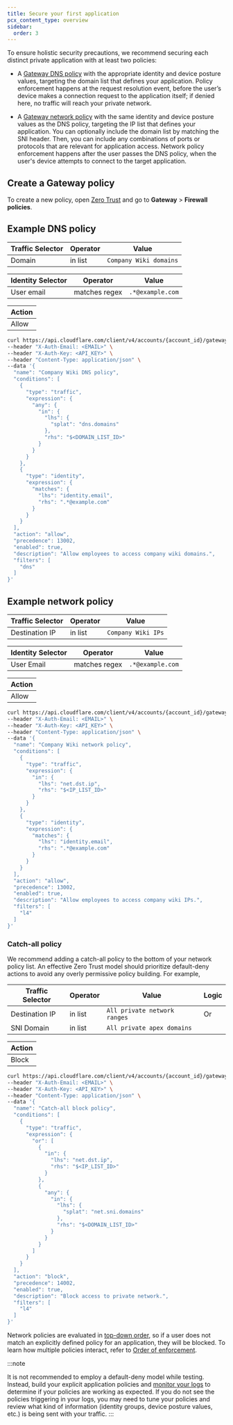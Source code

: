 ```yaml
---
title: Secure your first application
pcx_content_type: overview
sidebar:
  order: 3
---
```



To ensure holistic security precautions, we recommend securing each distinct private application with at least two policies:

- A [Gateway DNS policy](/cloudflare-one/policies/gateway/dns-policies/) with the appropriate identity and device posture values, targeting the domain list that defines your application. Policy enforcement happens at the request resolution event, before the user’s device makes a connection request to the application itself; if denied here, no traffic will reach your private network.

- A [Gateway network policy](/cloudflare-one/policies/gateway/network-policies/) with the same identity and device posture values as the DNS policy, targeting the IP list that defines your application. You can optionally include the domain list by matching the SNI header. Then, you can include any combinations of ports or protocols that are relevant for application access. Network policy enforcement happens after the user passes the DNS policy, when the user's device attempts to connect to the target application.

## Create a Gateway policy

To create a new policy, open [Zero Trust](https://one.dash.cloudflare.com/) and go to **Gateway** > **Firewall policies**.

## Example DNS policy

<Tabs syncKey="dashPlusAPI"> <TabItem label="Dashboard">

| Traffic Selector | Operator | Value                  |
| ---------------- | -------- | ---------------------- |
| Domain           | in list  | `Company Wiki domains` |

| Identity Selector | Operator      | Value            |
| ----------------- | ------------- | ---------------- |
| User email        | matches regex | `.*@example.com` |

| Action |
| ------ |
| Allow  |

</TabItem>

<TabItem label="API">

```bash
curl https://api.cloudflare.com/client/v4/accounts/{account_id}/gateway/rules \
--header "X-Auth-Email: <EMAIL>" \
--header "X-Auth-Key: <API_KEY>" \
--header "Content-Type: application/json" \
--data '{
  "name": "Company Wiki DNS policy",
  "conditions": [
    {
      "type": "traffic",
      "expression": {
        "any": {
          "in": {
            "lhs": {
              "splat": "dns.domains"
            },
            "rhs": "$<DOMAIN_LIST_ID>"
          }
        }
      }
    },
    {
      "type": "identity",
      "expression": {
        "matches": {
          "lhs": "identity.email",
          "rhs": ".*@example.com"
        }
      }
    }
  ],
  "action": "allow",
  "precedence": 13002,
  "enabled": true,
  "description": "Allow employees to access company wiki domains.",
  "filters": [
    "dns"
  ]
}'
```

</TabItem> </Tabs>

## Example network policy

<Tabs syncKey="dashPlusAPI"> <TabItem label="Dashboard">

| Traffic Selector | Operator | Value              |
| ---------------- | -------- | ------------------ |
| Destination IP   | in list  | `Company Wiki IPs` |

| Identity Selector | Operator      | Value            |
| ----------------- | ------------- | ---------------- |
| User Email        | matches regex | `.*@example.com` |

| Action |
| ------ |
| Allow  |

</TabItem>

<TabItem label="API">

```bash
curl https://api.cloudflare.com/client/v4/accounts/{account_id}/gateway/rules \
--header "X-Auth-Email: <EMAIL>" \
--header "X-Auth-Key: <API_KEY>" \
--header "Content-Type: application/json" \
--data '{
  "name": "Company Wiki network policy",
  "conditions": [
    {
      "type": "traffic",
      "expression": {
        "in": {
          "lhs": "net.dst.ip",
          "rhs": "$<IP_LIST_ID>"
        }
      }
    },
    {
      "type": "identity",
      "expression": {
        "matches": {
          "lhs": "identity.email",
          "rhs": ".*@example.com"
        }
      }
    }
  ],
  "action": "allow",
  "precedence": 13002,
  "enabled": true,
  "description": "Allow employees to access company wiki IPs.",
  "filters": [
    "l4"
  ]
}'
```

</TabItem> </Tabs>

### Catch-all policy

We recommend adding a catch-all policy to the bottom of your network policy list. An effective Zero Trust model should prioritize default-deny actions to avoid any overly permissive policy building. For example,

<Tabs syncKey="dashPlusAPI"> <TabItem label="Dashboard">

| Traffic Selector | Operator | Value                        | Logic |
| ---------------- | -------- | ---------------------------- | ----- |
| Destination IP   | in list  | `All private network ranges` | Or    |
| SNI Domain       | in list  | `All private apex domains`   |       |

| Action |
| ------ |
| Block  |

</TabItem>

<TabItem label="API">

```bash
curl https://api.cloudflare.com/client/v4/accounts/{account_id}/gateway/rules \
--header "X-Auth-Email: <EMAIL>" \
--header "X-Auth-Key: <API_KEY>" \
--header "Content-Type: application/json" \
--data '{
  "name": "Catch-all block policy",
  "conditions": [
    {
      "type": "traffic",
      "expression": {
        "or": [
          {
            "in": {
              "lhs": "net.dst.ip",
              "rhs": "$<IP_LIST_ID>"
            }
          },
          {
            "any": {
              "in": {
                "lhs": {
                  "splat": "net.sni.domains"
                },
                "rhs": "$<DOMAIN_LIST_ID>"
              }
            }
          }
        ]
      }
    }
  ],
  "action": "block",
  "precedence": 14002,
  "enabled": true,
  "description": "Block access to private network.",
  "filters": [
    "l4"
  ]
}'
```

</TabItem> </Tabs>

Network policies are evaluated in [top-down order](/cloudflare-one/policies/gateway/order-of-enforcement/#order-of-precedence), so if a user does not match an explicitly defined policy for an application, they will be blocked.
To learn how multiple policies interact, refer to [Order of enforcement](/cloudflare-one/policies/gateway/order-of-enforcement/).

:::note

It is not recommended to employ a default-deny model while testing. Instead, build your explicit application policies and [monitor your logs](/cloudflare-one/insights/logs/gateway-logs/) to determine if your policies are working as expected. If you do not see the policies triggering in your logs, you may need to tune your policies and review what kind of information (identity groups, device posture values, etc.) is being sent with your traffic.
:::
